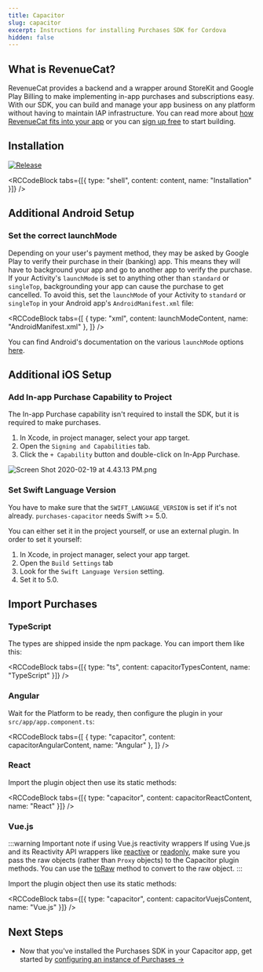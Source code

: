 ```yaml
---
title: Capacitor
slug: capacitor
excerpt: Instructions for installing Purchases SDK for Cordova
hidden: false
---
```


## What is RevenueCat?

RevenueCat provides a backend and a wrapper around StoreKit and Google Play Billing to make implementing in-app purchases and subscriptions easy. With our SDK, you can build and manage your app business on any platform without having to maintain IAP infrastructure. You can read more about [how RevenueCat fits into your app](https://www.revenuecat.com/blog/growth/where-does-revenuecat-fit-in-your-app/) or you can [sign up free](https://app.revenuecat.com/signup) to start building.

## Installation

[![Release](https://img.shields.io/github/release/RevenueCat/purchases-capacitor.svg?filter=!*beta*&style=flat)](https://github.com/RevenueCat/purchases-capacitor/releases)


<RCCodeBlock
  tabs={[{ type: "shell", content: content, name: "Installation" }]}
/>

## Additional Android Setup

### Set the correct launchMode

Depending on your user's payment method, they may be asked by Google Play to verify their purchase in their (banking) app. This means they will have to background your app and go to another app to verify the purchase. If your Activity's `launchMode` is set to anything other than `standard` or `singleTop`, backgrounding your app can cause the purchase to get cancelled. To avoid this, set the `launchMode` of your Activity to `standard` or `singleTop` in your Android app's `AndroidManifest.xml` file:


<RCCodeBlock
  tabs={[
    { type: "xml", content: launchModeContent, name: "AndroidManifest.xml" },
  ]}
/>

You can find Android's documentation on the various `launchMode` options [here](https://developer.android.com/guide/topics/manifest/activity-element#lmode).

## Additional iOS Setup

### Add In-app Purchase Capability to Project

The In-app Purchase capability isn't required to install the SDK, but it is required to make purchases.

1. In Xcode, in project manager, select your app target.
2. Open the `Signing and Capabilities` tab.
3. Click the `+ Capability` button and double-click on In-App Purchase.

![](/images/75574fc-Screen_Shot_2020-02-19_at_4.43.13_PM_eebd70add07dffea591603870ded41c3.png "Screen Shot 2020-02-19 at 4.43.13 PM.png")

### Set Swift Language Version

You have to make sure that the `SWIFT_LANGUAGE_VERSION` is set if it's not already. `purchases-capacitor` needs Swift >= 5.0.

You can either set it in the project yourself, or use an external plugin. In order to set it yourself:

1. In Xcode, in project manager, select your app target.
2. Open the `Build Settings` tab
3. Look for the `Swift Language Version` setting.
4. Set it to 5.0.

## Import Purchases

### TypeScript

The types are shipped inside the npm package. You can import them like this:


<RCCodeBlock
  tabs={[{ type: "ts", content: capacitorTypesContent, name: "TypeScript" }]}
/>

### Angular

Wait for the Platform to be ready, then configure the plugin in your `src/app/app.component.ts`:


<RCCodeBlock
  tabs={[
    { type: "capacitor", content: capacitorAngularContent, name: "Angular" },
  ]}
/>

### React

Import the plugin object then use its static methods:


<RCCodeBlock
  tabs={[{ type: "capacitor", content: capacitorReactContent, name: "React" }]}
/>

### Vue.js

:::warning Important note if using Vue.js reactivity wrappers
If using Vue.js and its Reactivity API wrappers like [reactive](https://vuejs.org/api/reactivity-core.html#reactive) or [readonly](https://vuejs.org/api/reactivity-core.html#readonly), make sure you pass the raw objects (rather than `Proxy` objects) to the Capacitor plugin methods. You can use the [toRaw](https://vuejs.org/api/reactivity-advanced.html#toraw) method to convert to the raw object.
:::

Import the plugin object then use its static methods:


<RCCodeBlock
  tabs={[{ type: "capacitor", content: capacitorVuejsContent, name: "Vue.js" }]}
/>

## Next Steps

- Now that you've installed the Purchases SDK in your Capacitor app, get started by [configuring an instance of Purchases →](/getting-started/quickstart#4-using-revenuecats-purchases-sdk)
